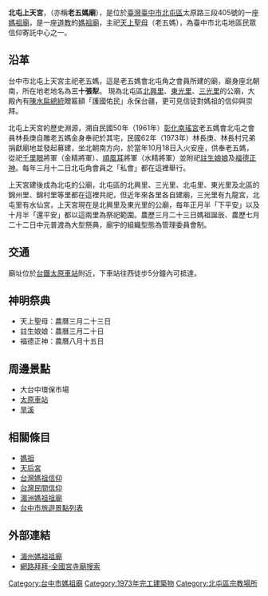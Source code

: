 {{unreferenced|time=2013-08-17T15:51:39+00:00}}

{{東亞廟宇
| name = 北屯上天宮
| img = File:北屯上天宮.JPG
| img_capt = 上天宮 三川門
| image_width = 300px
| location = {{TWN}}<br>[[臺中市|臺中市]][[北屯區|北屯區]]太原路三段405號
| coordinates = 
| god = [[天上聖母|天上聖母]]（老五媽）
| type = 地方公廟
| struct = 正閩南三川式建築是典型臺灣廟宇「兩廊」、「兩護龍」、一層挑高
| open_year = 創建：[[中華民國|民國]]五十年（1961年）<br>立廟：[[中華民國|民國]]六十二年（1973年） 
| cere_date = [[農曆|農曆]][[三月二十三日|三月二十三日]]（媽祖聖誕）
| cultural_collection = 良好
}}

'''北屯上天宮'''，（亦稱'''老五媽廟'''），是位於[[臺灣|臺灣]][[臺中市|臺中市]][[北屯區|北屯區]]太原路三段405號的一座[[天后宮|媽祖廟]]，是一座[[道教|道教]]的[[媽祖廟|媽祖廟]]，主祀[[天上聖母|天上聖母]]（老五媽），為臺中市北屯地區民眾信仰寄託中心之一。

==沿革==
台中市北屯上天宮主祀老五媽，這是老五媽會北屯角之會員所建的廟，廟身座北朝南，所在地老地名為'''三十張犁'''。
現為北屯區[[北興里_(北屯區)|北興里]]、[[東光里|東光里]]、[[三光里|三光里]]的公廟，大殿內有[[陳水扁|陳水扁]][[總統|總統]]贈匾額「護國佑民」永保台疆，更可見信徒對媽祖的信仰與崇拜。

北屯上天宮的歷史淵源，溯自民國50年（1961年）[[彰化南瑤宮|彰化南瑤宮]]老五媽會北屯之會員林長庚自雕老五媽金身奉祀於其宅，民國62年（1973年）林長庚、林長村兄弟捐獻廟地並發起募建，坐北朝南方向，於當年10月18日入火安座，供奉老五媽，從祀[[千里眼|千里眼]]將軍（金精將軍）、[[順風耳|順風耳]]將軍（水精將軍）並附祀[[註生娘娘|註生娘娘]]及[[福德正神|福德正神]]。每年三月十二日北屯角會員之「私會」都在這裡舉行。

上天宮建後成為北屯的公廟，北屯區的北興里、三光里、北屯里、東光里及北區的錦州里、錦村里等里都在這裡共祀，但近年來各里各自建廟，三光里有九龍宮，北屯里有水仙宮，上天宮現在是北興里及東光里的公廟，每年正月半「下平安」以及十月半「還平安」都以這兩里為祭祀範圍。農歷三月二十三日媽祖誕辰、農歷七月二十二日中元普渡為大型祭典，廟宇的組織型態為管理委員會制。

== 交通 ==
廟址位於[[台鐵|台鐵]][[太原車站_(臺灣)|太原車站]]附近，下車站往西徒步5分鐘內可抵達。

== 神明祭典 ==
*天上聖母：農曆三月二十三日
*註生娘娘：農曆三月二十日
*福德正神：農曆八月十五日

==周邊景點==
* 大台中環保市場
*[[太原車站_(臺灣)|太原車站]]
*[[旱溪|旱溪]]

== 相關條目 ==
*[[媽祖|媽祖]]
*[[天后宮|天后宮]]
*[[台灣媽祖信仰|台灣媽祖信仰]]
*[[台灣民間信仰|台灣民間信仰]]
*[[湄洲媽祖祖廟|湄洲媽祖祖廟]]
*[[台中市旅遊景點列表|台中市旅遊景點列表]]

==外部連結==
*[https://archive.is/20121127164545/http://www.mz-mazu.org.cn/ 湄州媽祖祖廟]
*[http://www.baibai.com.tw/index.asp 網路拜拜-全國宮寺廟搜索]{{Wayback|url=http://www.baibai.com.tw/index.asp |date=20130811121944 }}

[[Category:台中市媽祖廟|Category:台中市媽祖廟]]
[[Category:1973年完工建築物|Category:1973年完工建築物]]
[[Category:北屯區宗教場所|Category:北屯區宗教場所]]